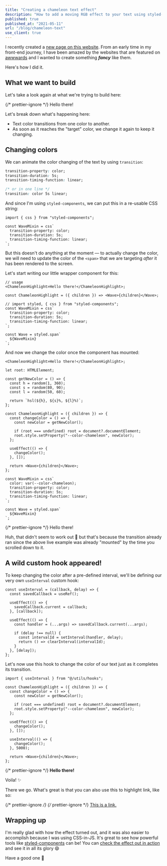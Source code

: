 ```yaml
---
title: "Creating a chameleon text effect"
description: "How to add a moving RGB effect to your text using styled-components"
published: true
published_at: "2021-05-11"
url: "/blog/chameleon-text"
use_client: true
---
```


I recently created a [new page on this website](/fancy-pants). From an early time in my front-end journey, I have been amazed by the websites that are featured on [awwwards](https://www.awwwards.com/awwwards/collections/freelance-portfolio/) and I wanted to create something <Sparkles>**_fancy_**</Sparkles> like them.

Here's how I did it.

## What we want to build

Let's take a look again at what we're trying to build here:

{/* prettier-ignore */}
<ChameleonHighlight className="font-bold leading-normal -tracking-[0.065em] [font-size:clamp(4rem,_10vw,_10rem)]">Hello there!</ChameleonHighlight>

<InfoBlock>
Let's break down what's happening here:

- Text color transitions from one color to another.
- As soon as it reaches the "target" color, we change it again to keep it changing.

</InfoBlock>

## Changing colors

We can animate the color changing of the text by using `transition`:

```css
transition-property: color;
transition-duration: 5s;
transition-timing-function: linear;

/* or in one line */
transition: color 5s linear;
```

And since I'm using `styled-components`, we can put this in a re-usable CSS string:

```tsx
import { css } from "styled-components";

const WaveMixin = css`
  transition-property: color;
  transition-duration: 5s;
  transition-timing-function: linear;
`;
```

But this doesn't do anything at the moment — to actually change the color, we will need to update the color of the `<span>` that we are targeting _after_ it has been rendered to the screen.

Let's start writing our little wrapper component for this:

```tsx
// usage
<ChameleonHighlight>Hello there!</ChameleonHighlight>;

const ChameleonHighlight = ({ children }) => <Wave>{children}</Wave>;

// import styled, { css } from "styled-components";
const WaveMixin = css`
  transition-property: color;
  transition-duration: 5s;
  transition-timing-function: linear;
`;

const Wave = styled.span`
  ${WaveMixin}
`;
```

And now we change the color once the component has mounted:

```tsx highlight="3-11,14-19,21-23"
<ChameleonHighlight>Hello there!</ChameleonHighlight>;

let root: HTMLElement;

const getNewColor = () => {
  const h = random(1, 360);
  const s = random(80, 90);
  const l = random(50, 60);

  return `hsl(${h}, ${s}%, ${l}%)`;
};

const ChameleonHighlight = ({ children }) => {
  const changeColor = () => {
    const newColor = getNewColor();

    if (root === undefined) root = document?.documentElement;
    root.style.setProperty("--color-chameleon", newColor);
  };

  useEffect(() => {
    changeColor();
  }, []);

  return <Wave>{children}</Wave>;
};

const WaveMixin = css`
  color: var(--color-chameleon);
  transition-property: color;
  transition-duration: 5s;
  transition-timing-function: linear;
`;

const Wave = styled.span`
  ${WaveMixin}
`;
```

{/* prettier-ignore */}
<HighlightWithUseEffect className="font-bold leading-normal -tracking-[0.065em] [font-size:clamp(4rem,_10vw,_10rem)]">Hello there!</HighlightWithUseEffect>

Huh, that didn't seem to work out 🤔 but that's because the transition already ran since the above live example was already "mounted" by the time you scrolled down to it.

## A wild custom hook appeared!

To keep changing the color after a pre-defined interval, we'll be defining our very own `useInterval` custom hook:

```tsx
const useInterval = (callback, delay) => {
  const savedCallback = useRef();

  useEffect(() => {
    savedCallback.current = callback;
  }, [callback]);

  useEffect(() => {
    const handler = (...args) => savedCallback.current(...args);

    if (delay !== null) {
      const intervalId = setInterval(handler, delay);
      return () => clearInterval(intervalId);
    }
  }, [delay]);
};
```

Let's now use this hook to change the color of our text just as it completes its transition.

```tsx highlight="1,15-17"
import { useInterval } from "@/utils/hooks";

const ChameleonHighlight = ({ children }) => {
  const changeColor = () => {
    const newColor = getNewColor();

    if (root === undefined) root = document?.documentElement;
    root.style.setProperty("--color-chameleon", newColor);
  };

  useEffect(() => {
    changeColor();
  }, []);

  useInterval(() => {
    changeColor();
  }, 5000);

  return <Wave>{children}</Wave>;
};
```

{/* prettier-ignore */}
<HighlightWithUseInterval className="font-bold leading-normal -tracking-[0.065em] [font-size:clamp(4rem,_10vw,_10rem)]">**Hello there!**</HighlightWithUseInterval>

Voila! ✨

There we go. What's great is that you can also use this to highlight link, like so:

{/* prettier-ignore */}
<ChameleonHighlight className="font-bold leading-normal -tracking-[0.065em] [font-size:clamp(4rem,_10vw,_10rem)]">
{/* prettier-ignore */}
  <a href="#" className="visited:no-underline hover:underline hover:decoration-current hover:decoration-solid focus-visible:outline-dashed focus-visible:outline-8 focus-visible:outline-secondary">This is a link.</a>
</ChameleonHighlight>

## Wrapping up

I'm really glad with how the effect turned out, and it was also easier to accomplish because I was using CSS-in-JS. It's great to see how powerful tools like [styled-components](https://styled-components.com) can be!
You can [check the effect out in action](/fancy-pants) and see it in all its glory 😄

Have a good one 👋
